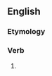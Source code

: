 ==English==

===Etymology===
{{suffix|en|supply|eth|nocat=1}}

===Verb===
{{head|en|verb form}}

# {{en-archaic third-person singular of|supply}}
